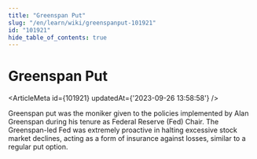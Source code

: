 ```yaml
---
title: "Greenspan Put"
slug: "/en/learn/wiki/greenspanput-101921"
id: "101921"
hide_table_of_contents: true
---
```



# Greenspan Put

<ArticleMeta id={101921} updatedAt={'2023-09-26 13:58:58'} />
<div className='border-solid border-b border-t-0 my-4 border-[var(--ifm-color-gray-300)]' />

Greenspan put was the moniker given to the policies implemented by Alan Greenspan during his tenure as Federal Reserve (Fed) Chair. The Greenspan-led Fed was extremely proactive in halting excessive stock market declines, acting as a form of insurance against losses, similar to a regular put option.

